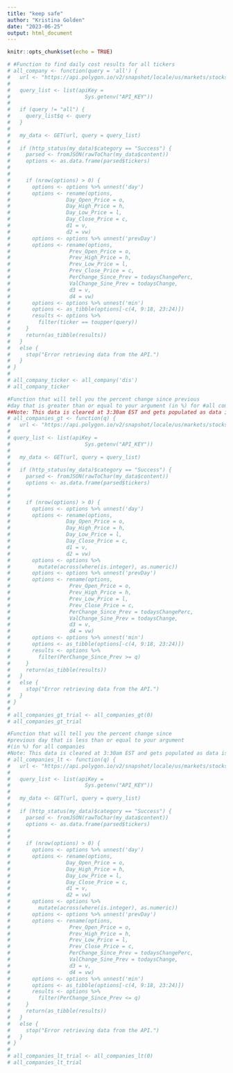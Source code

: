 ```yaml
---
title: "keep safe"
author: "Kristina Golden"
date: "2023-06-25"
output: html_document
---
```


```r
knitr::opts_chunk$set(echo = TRUE)
```

```r
# #Function to find daily cost results for all tickers
# all_company <- function(query = 'all') {
#   url <- "https://api.polygon.io/v2/snapshot/locale/us/markets/stocks/tickers"
#   
#   query_list <- list(apiKey =
#                        Sys.getenv("API_KEY"))
#   
#   if (query != "all") {
#     query_list$q <- query
#   }
#   
#   my_data <- GET(url, query = query_list)
#   
#   if (http_status(my_data)$category == "Success") {
#     parsed <- fromJSON(rawToChar(my_data$content))
#     options <- as.data.frame(parsed$tickers)
#     
#     
#     if (nrow(options) > 0) {
#       options <- options %>% unnest('day')
#       options <- rename(options, 
#                  Day_Open_Price = o, 
#                  Day_High_Price = h,
#                  Day_Low_Price = l,
#                  Day_Close_Price = c,
#                  d1 = v,
#                  d2 = vw)
#       options <- options %>% unnest('prevDay')
#       options <- rename(options, 
#                   Prev_Open_Price = o, 
#                   Prev_High_Price = h,
#                   Prev_Low_Price = l,
#                   Prev_Close_Price = c,
#                   PerChange_Since_Prev = todaysChangePerc,
#                   ValChange_Sine_Prev = todaysChange,
#                   d3 = v,
#                   d4 = vw)
#       options <- options %>% unnest('min')
#       options <- as_tibble(options[-c(4, 9:18, 23:24)])
#       results <- options %>%
#         filter(ticker == toupper(query))
#     }
#     return(as_tibble(results))
#   } 
#   else {
#     stop("Error retrieving data from the API.")
#   }
# }
# 
# all_company_ticker <- all_company('dis')
# all_company_ticker
```

```r
#Function that will tell you the percent change since previous
#day that is greater than or equal to your argument (in %) for #all companies
##Note: This data is cleared at 3:30am EST and gets populated as data is received from the exchanges. This can happen as early as 4am EST.
# all_companies_gt <- function(q) {
#   url <- "https://api.polygon.io/v2/snapshot/locale/us/markets/stocks/tickers"
# 
# query_list <- list(apiKey =
#                        Sys.getenv("API_KEY"))
#   
#   my_data <- GET(url, query = query_list)
#   
#   if (http_status(my_data)$category == "Success") {
#     parsed <- fromJSON(rawToChar(my_data$content))
#     options <- as.data.frame(parsed$tickers)
#     
#     
#     if (nrow(options) > 0) {
#       options <- options %>% unnest('day')
#       options <- rename(options, 
#                  Day_Open_Price = o, 
#                  Day_High_Price = h,
#                  Day_Low_Price = l,
#                  Day_Close_Price = c,
#                  d1 = v,
#                  d2 = vw)
#       options <- options %>%
#         mutate(across(where(is.integer), as.numeric)) 
#       options <- options %>% unnest('prevDay')
#       options <- rename(options, 
#                   Prev_Open_Price = o, 
#                   Prev_High_Price = h,
#                   Prev_Low_Price = l,
#                   Prev_Close_Price = c,
#                   PerChange_Since_Prev = todaysChangePerc,
#                   ValChange_Sine_Prev = todaysChange,
#                   d3 = v,
#                   d4 = vw)
#       options <- options %>% unnest('min')
#       options <- as_tibble(options[-c(4, 9:18, 23:24)])
#       results <- options %>%
#         filter(PerChange_Since_Prev >= q)
#     }
#     return(as_tibble(results))
#   } 
#   else {
#     stop("Error retrieving data from the API.")
#   }
# }
# 
# all_companies_gt_trial <- all_companies_gt(0)
# all_companies_gt_trial
```

```r
#Function that will tell you the percent change since
#previous day that is less than or equal to your argument
#(in %) for all companies
#Note: This data is cleared at 3:30am EST and gets populated as data is received from the exchanges. This can happen as early as 4am EST.
# all_companies_lt <- function(q) {
#   url <- "https://api.polygon.io/v2/snapshot/locale/us/markets/stocks/tickers"
#   
#   query_list <- list(apiKey =
#                        Sys.getenv("API_KEY"))
#   
#   my_data <- GET(url, query = query_list)
#   
#   if (http_status(my_data)$category == "Success") {
#     parsed <- fromJSON(rawToChar(my_data$content))
#     options <- as.data.frame(parsed$tickers)
#     
#     
#     if (nrow(options) > 0) {
#       options <- options %>% unnest('day')
#       options <- rename(options, 
#                  Day_Open_Price = o, 
#                  Day_High_Price = h,
#                  Day_Low_Price = l,
#                  Day_Close_Price = c,
#                  d1 = v,
#                  d2 = vw)
#       options <- options %>%
#         mutate(across(where(is.integer), as.numeric))
#       options <- options %>% unnest('prevDay')
#       options <- rename(options, 
#                   Prev_Open_Price = o, 
#                   Prev_High_Price = h,
#                   Prev_Low_Price = l,
#                   Prev_Close_Price = c,
#                   PerChange_Since_Prev = todaysChangePerc,
#                   ValChange_Sine_Prev = todaysChange,
#                   d3 = v,
#                   d4 = vw)
#       options <- options %>% unnest('min')
#       options <- as_tibble(options[-c(4, 9:18, 23:24)])
#       results <- options %>%
#         filter(PerChange_Since_Prev <= q)
#     }
#     return(as_tibble(results))
#   } 
#   else {
#     stop("Error retrieving data from the API.")
#   }
# }
# 
# all_companies_lt_trial <- all_companies_lt(0)
# all_companies_lt_trial
```

